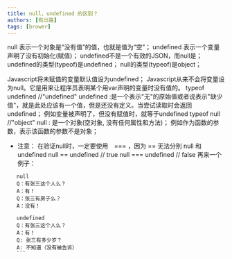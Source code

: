 ```yaml
---
title: null，undefined 的区别？
authors: [有出路]
tags: [brower]
---
```


 null      表示一个对象是“没有值”的值，也就是值为“空”；
 undefined     表示一个变量声明了没有初始化(赋值)；
 undefined不是一个有效的JSON，而null是；
 undefined的类型(typeof)是undefined；
 null的类型(typeof)是object；
 
 Javascript将未赋值的变量默认值设为undefined；
 Javascript从来不会将变量设为null。它是用来让程序员表明某个用var声明的变量时没有值的。
 typeof undefined
    //"undefined"
    undefined :是一个表示"无"的原始值或者说表示"缺少值"，就是此处应该有一个值，但是还没有定义。当尝试读取时会返回 undefined；
    例如变量被声明了，但没有赋值时，就等于undefined
 typeof null
    //"object"
    null : 是一个对象(空对象, 没有任何属性和方法)；
    例如作为函数的参数，表示该函数的参数不是对象；
 - 注意：
    在验证null时，一定要使用　=== ，因为 == 无法分别 null 和　undefined
    null == undefined // true
    null === undefined // false
 再来一个例子：
 ```
    null
    Q：有张三这个人么？
    A：有！
    Q：张三有房子么？
    A：没有！
 
    undefined
    Q：有张三这个人么？
    A：有！
    Q: 张三有多少岁？
    A: 不知道（没有被告诉）
    ```